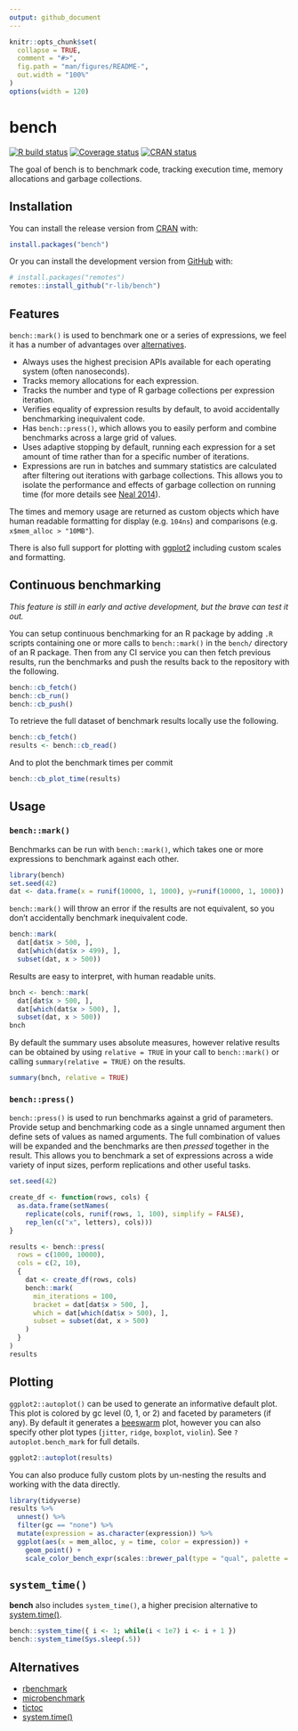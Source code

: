 ```yaml
---
output: github_document
---
```


<!-- README.md is generated from README.Rmd. Please edit that file -->

```r
knitr::opts_chunk$set(
  collapse = TRUE,
  comment = "#>",
  fig.path = "man/figures/README-",
  out.width = "100%"
)
options(width = 120)
```
# bench

<!-- badges: start -->
[![R build status](https://github.com/r-lib/bench/workflows/R-CMD-check/badge.svg)](https://github.com/r-lib/bench)
[![Coverage status](https://codecov.io/gh/r-lib/bench/branch/master/graph/badge.svg)](https://codecov.io/github/r-lib/bench?branch=master)
[![CRAN status](https://www.r-pkg.org/badges/version/bench)](https://cran.r-project.org/package=bench)
<!-- badges: end -->

The goal of bench is to benchmark code, tracking execution time,
memory allocations and garbage collections.

## Installation

You can install the release version from [CRAN](https://cran.r-project.org/) with:

```r
install.packages("bench")
```

Or you can install the development version from [GitHub](https://github.com/) with:

``` r
# install.packages("remotes")
remotes::install_github("r-lib/bench")
```

## Features

`bench::mark()` is used to benchmark one or a series of expressions, we feel it has a
number of advantages over [alternatives](#alternatives).

- Always uses the highest precision APIs available for each operating system (often nanoseconds).
- Tracks memory allocations for each expression.
- Tracks the number and type of R garbage collections per expression iteration.
- Verifies equality of expression results by default, to avoid accidentally
  benchmarking inequivalent code.
- Has `bench::press()`, which allows you to easily perform and combine
  benchmarks across a large grid of values.
- Uses adaptive stopping by default, running each expression for a set amount
  of time rather than for a specific number of iterations.
- Expressions are run in batches and summary statistics are calculated after
  filtering out iterations with garbage collections. This allows you to isolate
  the performance  and effects of garbage collection on running time (for more details see [Neal
  2014](https://radfordneal.wordpress.com/2014/02/02/inaccurate-results-from-microbenchmark/)).

The times and memory usage are returned as custom objects which have human
readable formatting for display (e.g. `104ns`) and comparisons (e.g.
`x$mem_alloc > "10MB"`).

There is also full support for plotting with [ggplot2](https://ggplot2.tidyverse.org/)
including custom scales and formatting.

## Continuous benchmarking

*This feature is still in early and active development, but the brave can test it out.*

You can setup continuous benchmarking for an R package by adding `.R` scripts containing one or more calls to `bench::mark()` in the `bench/` directory of an R package. 
Then from any CI service you can then fetch previous results, run the benchmarks and push the results back to the repository with the following.

```r
bench::cb_fetch()
bench::cb_run()
bench::cb_push()
```

To retrieve the full dataset of benchmark results locally use the following.

```r
bench::cb_fetch()
results <- bench::cb_read()
```

And to plot the benchmark times per commit

```r
bench::cb_plot_time(results)
```

## Usage

### `bench::mark()`

Benchmarks can be run with `bench::mark()`, which takes one or more expressions
to benchmark against each other.

```r
library(bench)
set.seed(42)
dat <- data.frame(x = runif(10000, 1, 1000), y=runif(10000, 1, 1000))
```

`bench::mark()` will throw an error if the results are not equivalent, so you
don't accidentally benchmark inequivalent code.
```r
bench::mark(
  dat[dat$x > 500, ],
  dat[which(dat$x > 499), ],
  subset(dat, x > 500))
```

Results are easy to interpret, with human readable units.
```r
bnch <- bench::mark(
  dat[dat$x > 500, ],
  dat[which(dat$x > 500), ],
  subset(dat, x > 500))
bnch
```

By default the summary uses absolute measures, however relative results can be
obtained by using `relative = TRUE` in your call to `bench::mark()` or calling
`summary(relative = TRUE)` on the results.
```r
summary(bnch, relative = TRUE)
```

### `bench::press()`

`bench::press()` is used to run benchmarks against a grid of parameters.
Provide setup and benchmarking code as a single unnamed argument then define
sets of values as named arguments. The full combination of values will be
expanded and the benchmarks are then _pressed_ together in the result. This
allows you to benchmark a set of expressions across a wide variety of input
sizes, perform replications and other useful tasks.

```r
set.seed(42)

create_df <- function(rows, cols) {
  as.data.frame(setNames(
    replicate(cols, runif(rows, 1, 100), simplify = FALSE),
    rep_len(c("x", letters), cols)))
}

results <- bench::press(
  rows = c(1000, 10000),
  cols = c(2, 10),
  {
    dat <- create_df(rows, cols)
    bench::mark(
      min_iterations = 100,
      bracket = dat[dat$x > 500, ],
      which = dat[which(dat$x > 500), ],
      subset = subset(dat, x > 500)
    )
  }
)
results
```

## Plotting

`ggplot2::autoplot()` can be used to generate an informative default plot. This
plot is colored by gc level (0, 1, or 2) and faceted by parameters (if any). By
default it generates a
[beeswarm](https://github.com/eclarke/ggbeeswarm#geom_quasirandom) plot,
however you can also specify other plot types (`jitter`, `ridge`,
`boxplot`, `violin`). See `?autoplot.bench_mark` for full details.

```r
ggplot2::autoplot(results)
```

You can also produce fully custom plots by un-nesting the results and
working with the data directly.

```r
library(tidyverse)
results %>%
  unnest() %>%
  filter(gc == "none") %>%
  mutate(expression = as.character(expression)) %>%
  ggplot(aes(x = mem_alloc, y = time, color = expression)) +
    geom_point() +
    scale_color_bench_expr(scales::brewer_pal(type = "qual", palette = 3))
```

## `system_time()`

**bench** also includes `system_time()`, a higher precision alternative to [system.time()].

```r
bench::system_time({ i <- 1; while(i < 1e7) i <- i + 1 })
bench::system_time(Sys.sleep(.5))
```

## Alternatives

- [rbenchmark](https://cran.r-project.org/package=rbenchmark)
- [microbenchmark]
- [tictoc](https://cran.r-project.org/package=tictoc)
- [system.time()]

[microbenchmark]: https://cran.r-project.org/package=microbenchmark
[system.time()]: https://www.rdocumentation.org/packages/base/versions/3.5.0/topics/system.time
